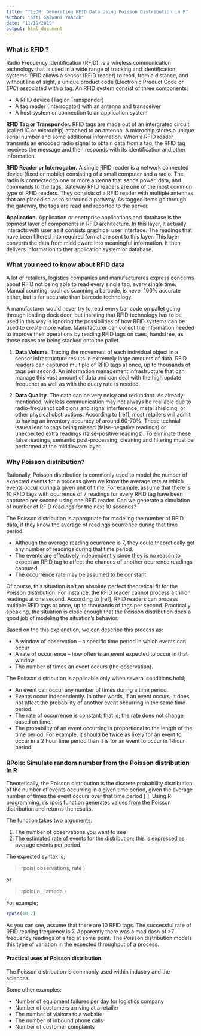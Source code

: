```yaml
---
title: "TL;DR: Generating RFID Data Using Poisson Distribution in R"
author: "Siti Salwani Yaacob"
date: "11/19/2019"
output: html_document
---
```



### What is RFID ? 
Radio Frequency Identification (RFID), is a wireless communication technology that is used in a wide range of tracking and identification systems. RFID allows a sensor (RFID reader) to read, from a distance, and without line of sight, a unique product code (Electronic Product Code or *EPC*) associated with a tag. An RFID system consist of three components;

- A RFID device (Tag or Transponder)
- A tag reader (Interrogator) with an antenna and transceiver
- A host system or connection to an application system

**RFID Tag or Transponder.** RFID tags are made out of an intergrated circuit (called IC or microchip) attached to an antenna. A microchip stores a unique serial number and some additional information. When a RFID reader transmits an encoded radio signal to obtain data from a tag, the RFID tag receives the message and then responds with its identification and other information.

**RFID Reader or Interrogator.** A single RFID reader is a network connected device (fixed or mobile) consisting of a small computer and a radio. The radio is connected to one or more antenna that sends power, data, and commands to the tags. Gateway RFID readers are one of the most common type of RFID readers. They consists of a RFID reader with multiple antennas that are placed so as to surround a pathway. As tagged items go through the gateway, the tags are read and reported to the server.

**Application.** Application or enetrprise applications and database is the topmost layer of components in RFID architecture. In this layer, it actually interacts with user as it consists graphical user interface. The readings that have been filtered into required format are sent to this layer. This layer converts the data from middleware into meaningful information. It then delivers information to ther application system or database.

### What you need to know about RFID data 
A lot of retailers, logistics companies and manufactureres express concerns about RFID not being able to read every single tag, every single time. Manual counting, such as scanning a barcode, is never 100% accurate either, but is far accurate than barcode technology.

A manufacturer would never try to read every bar code on pallet going through loading dock door, but insisting that RFID technology has to be used in this way is ignoring the possibilities of how RFID systems can be used to create more value. Manufacturer can collect the information needed to improve their operations by reading RFID tags on caes, handsfree, as those cases are being stacked onto the pallet.

1. **Data Volume**. Tracing the movement of each individual object in a sensor infrastructure results in extremely large amounts of data. RFID readers can captured multiple of RFID tags at once, up to thousands of tags per second. An information management infrastructure that can manage this vast amount of data and can deal with the high update frequenct as well as with the query rate is needed.

2. **Data Quality**. The data can be very noisy and redundant. As already mentioned, wireless communication may not always be realiable due to radio-frequenct collicions and signal interference, metal shielding, or other physical obstructions. According to [ref], most retailers will admit to having an inventory accuracy of around 60-70%. These technial issues lead to tags being missed (false-negative readings) or unexpected extra readings (false-positive readings). To eliminate these false readings, semantic post-processing, cleaning and filtering must be performed at the middleware layer.

### Why Poisson distribution?
Rationally, Poisson distribution is commonly used to model the number of expected events for a process given we know the average rate at which events occur during a given unit of time. For example, assume that there is 10 RFID tags with ocurrence of 7 readings for every RFID tag have been captured per second using one RFID reader. Can we generate a simulation of number of RFID readings for the next 10 seconds?

The Poisson distribution is appropriate for modeling the number of RFID data, if they know the average of readings ocurrence during that time period.  

- Although the average reading ocurrence is 7, they could theoretically get any number of readings during that time period.
- The events are effectively independently since they is no reason to expect an RFID tag to affect the chances of another ocurrence readings captured.
- The occurrence rate may be assumed to be constant.

Of course, this situation isn’t an absolute perfect theoretical fit for the Poisson distribution. For instance, the RFID reader cannot process a trillion readings at one second. According to [ref], RFID readers can process multiple RFID tags at once, up to thousands of tags per second. Practically speaking, the situation is close enough that the Poisson distribution does a good job of modeling the situation’s behavior.  

Based on the this explanation, we can describe this process as:

-	A window of observation – a specific time period in which events can occur
-	A rate of occurrence – how often is an event expected to occur in that window
-	The number of times an event occurs (the observation).  


The Poisson distribution is applicable only when several conditions hold;

- An event can occur any number of times during a time period.
- Events occur independently. In other words, if an event occurs, it does not affect the probability of another event occurring in the same time period.
- The rate of occurrence is constant; that is; the rate does not change based on time.
- The probability of an event occurring is proportional to the length of the time period. For example, it should be twice as likely for an event to occur in a 2 hour time period than it is for an event to occur in 1-hour period.  



### RPois: Simulate random number from the Poisson distribution in R  

Theoretically, the Poisson distribution is the discrete probability distribution of the number of events occurring in a given time period, given the average number of times the event occurs over that time period [ ].
Using R programming, r’s rpois function generates values from the Poisson distribution and returns the results.  

The function takes two arguments:

1.	The number of observations you want to see
2.	The estimated rate of events for the distribution; this is expressed as average events per period.

The expected syntax is;

> rpois( observations, rate )

or

> rpois( n , lambda )


For example;

```r
rpois(10,7)
```

As you can see, assume that there are 10 RFID tags. The successful rate of RFID reading frequency is 7. Apparently there was a mad dash of >7 frequency readings of a tag at some point. The Poisson distribution models this type of variation in the expected throughput of a process.

#### Practical uses of Poisson distribution.

The Poisson distribution is commonly used within industry and the sciences.

Some other examples:

- Number of equipment failures per day for logistics company
- Number of customers arriving at a retailer
- The number of visitors to a website
- The number of inbound phone calls
- Number of customer complaints

